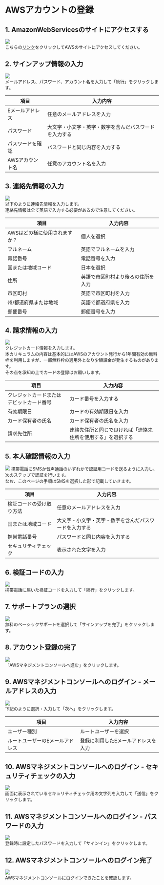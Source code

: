 # AWSアカウントの登録
## 1. AmazonWebServicesのサイトにアクセスする
![](../../aws_cp_account_registration_top_page.png)  
こちらの[リンク](https://aws.amazon.com/jp/free/)をクリックしてAWSのサイトにアクセスしてください。
## 2. サインアップ情報の入力
![](../../aws_cp_account_registration_signup.png)  
メールアドレス、パスワード、アカウント名を入力して「続行」をクリックします。

| 項目 | 入力内容 |
|-------|-------|
| Eメールアドレス | 任意のメールアドレスを入力 |
| パスワード | 大文字・小文字・英字・数字を含んだパスワードを入力する |
| パスワードを確認 | パスワードと同じ内容を入力する |
| AWSアカウント名 | 任意のアカウント名を入力 |
## 3. 連絡先情報の入力
![](../../aws_cp_account_registration_contact_info.png)  
以下のように連絡先情報を入力します。  
連絡先情報は全て英語で入力する必要があるので注意してください。

| 項目 | 入力内容 |
|-------|-------|
| AWSはどの様に使用されますか？ | 個人を選択 |
| フルネーム | 英語でフルネームを入力 |
| 電話番号 | 電話番号を入力 |
| 国または地域コード | 日本を選択 |
| 住所 | 英語で市区町村より後ろの住所を入力 |
| 市区町村 | 英語で市区町村を入力 |
| 州/都道府県または地域 | 英語で都道府県を入力 |
| 郵便番号 | 郵便番号を入力 |
## 4. 請求情報の入力
![](../../aws_cp_account_registration_billing_info.png)  
クレジットカード情報を入力します。  
本カリキュラムの内容は基本的にはAWSのアカウント発行から1年間有効の無料枠を利用しますが、一部無料枠の適用外となり少額課金が発生するものがあります。  
その点を承知の上でカードの登録はお願いします。

| 項目 | 入力内容 |
|-------|-------|
| クレジットカードまたはデビットカード番号 | カード番号を入力する |
| 有効期限日 | カードの有効期限日を入力 |
| カード保有者の氏名 | カード保有者の氏名を入力 |
| 請求先住所 | 連絡先住所と同じで良ければ「連絡先住所を使用する」を選択する |
## 5. 本人確認情報の入力
![](../../aws_cp_account_registration_identification.png)
携帯電話にSMSか音声通話のいずれかで認証用コードを送るように入力し、次のステップで認証を行います。  
なお、このページの手順はSMSを選択した形で記載していきます。

| 項目 | 入力内容 |
|-------|-------|
| 検証コードの受け取り方法 | 任意のメールアドレスを入力 |
| 国または地域コード | 大文字・小文字・英字・数字を含んだパスワードを入力する |
| 携帯電話番号 | パスワードと同じ内容を入力する |
| セキュリティチェック | 表示された文字を入力 |
## 6. 検証コードの入力
![](../../aws_cp_account_registration_identification_input.png)  
携帯電話に届いた検証コードを入力して「続行」をクリックします。
## 7. サポートプランの選択
![](../../aws_cp_account_registration_suport_plan.png)  
無料のベーシックサポートを選択して「サインアップを完了」をクリックします。
## 8. アカウント登録の完了
![](../../aws_cp_account_registration_regist_complete.png)  
「AWSマネジメントコンソールへ進む」をクリックします。
## 9. AWSマネジメントコンソールへのログイン - メールアドレスの入力
![](../../aws_cp_account_registration_login_mail_address.png)  
下記のように選択・入力して「次へ」をクリックします。

| 項目 | 入力内容 |
|-------|-------|
| ユーザー種別 | ルートユーザーを選択 |
| ルートユーザーのEメールアドレス | 登録に利用したEメールアドレスを入力 |
## 10. AWSマネジメントコンソールへのログイン - セキュリティチェックの入力
![](../../aws_cp_account_registration_login_securitycheck.png)  
画面に表示されているセキュリティチェック用の文字列を入力して「送信」をクリックします。
## 11. AWSマネジメントコンソールへのログイン - パスワードの入力
![](../../aws_cp_account_registration_login_password.png)  
登録時に設定したパスワードを入力して「サインイン」をクリックします。
## 12. AWSマネジメントコンソールへのログイン完了
![](../../aws_cp_account_registration_managementconsole.png)  
AWSマネジメントコンソールにログインできたことを確認します。